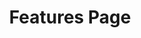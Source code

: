 ---
title: "Features Page"
created_at: 2023-04-29
slug: "features_page"
metadata_intro: {
  slug: "features_intro",
  title: "Features",
  description: "We make sure all of our features are designed to be loved by every aspiring and even professional photograpers who wanted to share their stories.",
  desktop_image: "./desktop/hero.jpg",
  tablet_image: "./tablet/hero.jpg",
  mobile_image: "./mobile/hero.jpg"
}
features: [
  {
    slug: "feature_responsive",
    title: "100% Responsive",
    description: "No matter which the device you’re on, our site is fully responsive and stories look beautiful on any screen.",
    icon: {
      icon: 'responsive',
      width: '72px',
      height: '72px',
    }
  },
  {
    slug: "feature_no_limit",
    title: "No Photo Upload Limit",
    description: "Our tool has no limits on uploads or bandwidth. Freely upload in bulk and share all of your stories in one go.",
    icon: {
      icon: 'no_limit',
      width: '72px',
      height: '36px',
    }
  },
  {
    slug: "available_to_embed",
    title: "Available to Embed",
    description: "Embed Tweets, Facebook posts, Instagram media, Vimeo or YouTube videos, Google Maps, and more. ",
    icon: {
      icon: 'embed',
      width: '71px',
      height: '72px',
    }
  },
  {
    slug: "custom_domain",
    title: "Custom Domain",
    description: "With Photosnap subscriptions you can host your stories on your own domain. You can also remove our branding!",
    icon: {
      icon: 'custom_domain',
      width: '81px',
      height: '72px',
    }
  },
  {
    slug: "boost_your_exposure",
    title: "Boost Your Exposure",
    description: "Users that viewed your story or gallery can easily get notifed of new and featured stories with our built in mailing list.",
    icon: {
      icon: 'boost_exposure',
      width: '72px',
      height: '72px',
    }
  },
  {
    slug: "drag_&_drop_image",
    title: "Drag & Drop Image",
    description: "Easily drag and drop your image and get beautiful shots everytime. No over the top tooling to add friction to creating stories.",
    icon: {
      icon: 'drag_n_drop',
      width: '91px',
      height: '72px',
    }
  },
]
metadata_extras: {
  slug: "we_are_in_beta",
  title: "We’re in beta. Get your invite today!",
  desktop_image: "../shared/desktop/bg-beta.jpg",
  tablet_image: "../shared/tablet/bg-beta.jpg",
  mobile_image: "../shared/mobile/bg-beta.jpg"
}
---